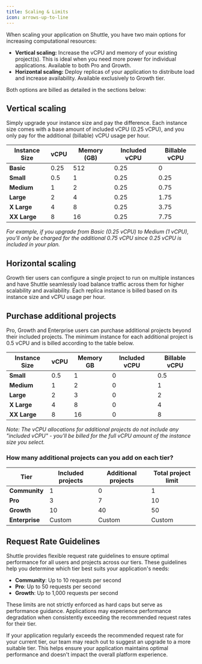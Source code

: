 ```yaml
---
title: Scaling & Limits
icon: arrows-up-to-line
---
```


When scaling your application on Shuttle, you have two main options for increasing computational resources:

- **Vertical scaling:** Increase the vCPU and memory of your existing project(s). This is ideal when you need more power for individual applications. Available to both Pro and Growth.
- **Horizontal scaling:** Deploy replicas of your application to distribute load and increase availability. Available exclusively to Growth tier.

Both options are billed as detailed in the sections below:

## Vertical scaling

Simply upgrade your instance size and pay the difference. Each instance size comes with a base amount of included vCPU (0.25 vCPU), and you only pay for the additional (billable) vCPU usage per hour.

| Instance Size | vCPU | Memory (GB) | Included vCPU | Billable vCPU |
| --- | --- | --- | --- | --- |
| **Basic** | 0.25 | 512 | 0.25 | 0 |
| **Small** | 0.5 | 1 | 0.25 | 0.25 |
| **Medium** | 1 | 2 | 0.25 | 0.75 |
| **Large** | 2 | 4 | 0.25 | 1.75 |
| **X Large** | 4 | 8 | 0.25 | 3.75 |
| **XX Large** | 8 | 16 | 0.25 | 7.75 |

*For example, if you upgrade from Basic (0.25 vCPU) to Medium (1 vCPU), you'll only be charged for the additional 0.75 vCPU since 0.25 vCPU is included in your plan.*

## Horizontal scaling

Growth tier users can configure a single project to run on multiple instances and have Shuttle seamlessly load balance traffic across them for higher scalability and availability. Each replica instance is billed based on its instance size and vCPU usage per hour.

## Purchase additional projects

Pro, Growth and Enterprise users can purchase additional projects beyond their included projects. The minimum instance for each additional project is 0.5 vCPU and is billed according to the table below.

| Instance Size | vCPU | Memory GB | Included vCPU | Billable vCPU |
| --- | --- | --- | --- | --- |
| **Small** | 0.5 | 1 | 0 | 0.5 |
| **Medium** | 1 | 2 | 0 | 1 |
| **Large** | 2 | 3 | 0 | 2 |
| **X Large** | 4 | 8 | 0 | 4 |
| **XX Large** | 8 | 16 | 0 | 8 |

*Note: The vCPU allocations for additional projects do not include any "included vCPU" - you'll be billed for the full vCPU amount of the instance size you select.*

### How many additional projects can you add on each tier?

| Tier | Included projects | Additional projects | Total project limit |
| --- | --- | --- | --- |
| **Community** | 1 | 0 | 1 |
| **Pro** | 3 | 7 | 10 |
| **Growth** | 10 | 40 | 50 |
| **Enterprise** | Custom | Custom | Custom |

## Request Rate Guidelines

Shuttle provides flexible request rate guidelines to ensure optimal performance for all users and projects across our tiers. These guidelines help you determine which tier best suits your application's needs:

- **Community**: Up to 10 requests per second
- **Pro**: Up to 50 requests per second
- **Growth**: Up to 1,000 requests per second

These limits are not strictly enforced as hard caps but serve as performance guidance. Applications may experience performance degradation when consistently exceeding the recommended request rates for their tier.

If your application regularly exceeds the recommended request rate for your current tier, our team may reach out to suggest an upgrade to a more suitable tier. This helps ensure your application maintains optimal performance and doesn't impact the overall platform experience.
